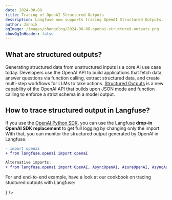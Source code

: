 ```yaml
---
date: 2024-08-08
title: Tracing of OpenAI Structured Outputs
description: Langfuse now supports tracing OpenAI Structured Outputs.
author: Jannik
ogImage: /images/changelog/2024-08-08-openai-structured-outputs.png
showOgInHeader: false
---
```



<ChangelogHeader />

## What are structured outputs?

Generating structured data from unstructured inputs is a core AI use case today. Developers use the OpenAI API to build applications that fetch data, answer questions via function calling, extract structured data, and create multi-step workflows for LLMs to take actions. [Structured Outputs](https://openai.com/index/introducing-structured-outputs-in-the-api/) is a new capability of the OpenAI API that builds upon JSON mode and function calling to enforce a strict schema in a model output.

## How to trace structured output in Langfuse?

If you use the [OpenAI Python SDK](https://langfuse.com/docs/integrations/openai/python/get-started/python/get-started), you can use the Langfuse **drop-in OpenAI SDK replacement** to get full logging by changing only the import. With that, you can monitor the structured output generated by OpenAI in Langfuse.

```diff
- import openai
+ from langfuse.openai import openai

Alternative imports:
+ from langfuse.openai import OpenAI, AsyncOpenAI, AzureOpenAI, AsyncAzureOpenAI
```

For and end-to-end example, have a look at our cookbook on tracing stuctured outputs with Langfuse:


<Cards num={3}>
  <Card
    title="Cookbook: OpenAI Structured Outputs"
    href="/docs/integrations/openai/python/structured-outputs"
    icon={<FileCode />}
  />
</Cards>
